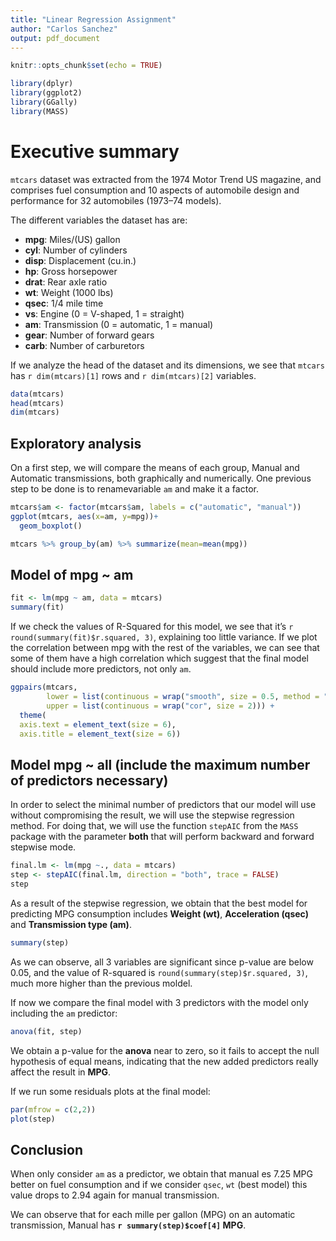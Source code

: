 ```yaml
---
title: "Linear Regression Assignment"
author: "Carlos Sanchez"
output: pdf_document
---
```


```r
knitr::opts_chunk$set(echo = TRUE)
```

```r
library(dplyr)
library(ggplot2)
library(GGally)
library(MASS)

```


# Executive summary

`mtcars` dataset was extracted from the 1974 Motor Trend US magazine, and comprises fuel consumption and 10 aspects of automobile design and performance for 32 automobiles (1973–74 models).

The different variables the dataset has are:


*	**mpg**:	    Miles/(US) gallon
*	**cyl**:	    Number of cylinders
*	**disp**:     Displacement (cu.in.)
*	**hp**:       Gross horsepower
* **drat**:	    Rear axle ratio
* **wt**:	      Weight (1000 lbs)
* **qsec**:     1/4 mile time
* **vs**:       Engine (0 = V-shaped, 1 = straight)
* **am**:       Transmission (0 = automatic, 1 = manual)
* **gear**:     Number of forward gears
* **carb**:     Number of carburetors

If we analyze the head of the dataset and its dimensions, we see that `mtcars` has `r dim(mtcars)[1]` rows and  `r dim(mtcars)[2]` variables.

```r
data(mtcars)
head(mtcars)
dim(mtcars)
```


## Exploratory analysis

On a first step, we will compare the means of each group, Manual and Automatic transmissions, both graphically and numerically. One previous step to be done is to renamevariable `am` and make it a factor.


```r
mtcars$am <- factor(mtcars$am, labels = c("automatic", "manual"))
ggplot(mtcars, aes(x=am, y=mpg))+
  geom_boxplot()
```


```r
mtcars %>% group_by(am) %>% summarize(mean=mean(mpg))
```


## Model of mpg ~ am

```r
fit <- lm(mpg ~ am, data = mtcars)
summary(fit)
```


If we check the values of R-Squared for this model, we see that it's `r round(summary(fit)$r.squared, 3)`, explaining too little variance.
If we plot the correlation between mpg with the rest of the variables, we can see that some of them have a high correlation which suggest that the final model should include more predictors, not only `am`.


```r
ggpairs(mtcars, 
        lower = list(continuous = wrap("smooth", size = 0.5, method = "loess", alpha = 0.6, color = "blue")), 
        upper = list(continuous = wrap("cor", size = 2))) +
  theme(
  axis.text = element_text(size = 6),
  axis.title = element_text(size = 6)) 

```

## Model mpg ~ all (include the maximum number of predictors necessary)

In order to select the minimal number of predictors that our model will use without compromising the result, we will use the stepwise regression method. For doing that, we will use the function `stepAIC` from the `MASS` package with the parameter **both** that will perform backward and forward stepwise mode.


```r
final.lm <- lm(mpg ~., data = mtcars)
step <- stepAIC(final.lm, direction = "both", trace = FALSE)
step
```


As a result of the stepwise regression, we obtain that the best model for predicting MPG consumption includes **Weight (wt)**, **Acceleration (qsec)** and **Transmission type (am)**.


```r
summary(step)
```


As we can observe, all 3 variables are significant since p-value are below 0.05, and the value of R-squared is `round(summary(step)$r.squared, 3)`, much more higher than the previous moldel.

If now we compare the final model with 3 predictors with the model only including the `am` predictor:

```r
anova(fit, step)
```

We obtain a p-value for the **anova** near to zero, so it fails to accept the null hypothesis of equal means, indicating that the new added predictors really affect the result in **MPG**.


If we run some residuals plots at the final model:

```r
par(mfrow = c(2,2))
plot(step)
```


## Conclusion

When only consider `am` as a predictor, we obtain that manual es 7.25 MPG better on fuel consumption and if we consider `qsec`, `wt` (best model) this value drops to 2.94 again for manual transmission.

We can observe that for each mille per gallon (MPG) on an automatic transmission, Manual has **`r summary(step)$coef[4]` MPG**.



